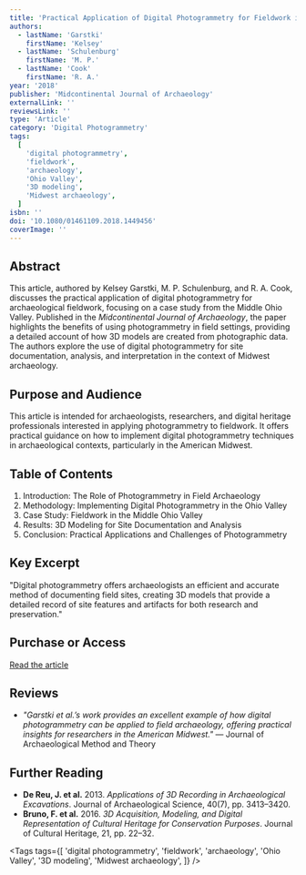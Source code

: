 ```yaml
---
title: 'Practical Application of Digital Photogrammetry for Fieldwork in the American Midwest: An Example from the Middle Ohio Valley'
authors:
  - lastName: 'Garstki'
    firstName: 'Kelsey'
  - lastName: 'Schulenburg'
    firstName: 'M. P.'
  - lastName: 'Cook'
    firstName: 'R. A.'
year: '2018'
publisher: 'Midcontinental Journal of Archaeology'
externalLink: ''
reviewsLink: ''
type: 'Article'
category: 'Digital Photogrammetry'
tags:
  [
    'digital photogrammetry',
    'fieldwork',
    'archaeology',
    'Ohio Valley',
    '3D modeling',
    'Midwest archaeology',
  ]
isbn: ''
doi: '10.1080/01461109.2018.1449456'
coverImage: ''
---
```


## Abstract

This article, authored by Kelsey Garstki, M. P. Schulenburg, and R. A. Cook, discusses the practical application of digital photogrammetry for archaeological fieldwork, focusing on a case study from the Middle Ohio Valley. Published in the _Midcontinental Journal of Archaeology_, the paper highlights the benefits of using photogrammetry in field settings, providing a detailed account of how 3D models are created from photographic data. The authors explore the use of digital photogrammetry for site documentation, analysis, and interpretation in the context of Midwest archaeology.

## Purpose and Audience

This article is intended for archaeologists, researchers, and digital heritage professionals interested in applying photogrammetry to fieldwork. It offers practical guidance on how to implement digital photogrammetry techniques in archaeological contexts, particularly in the American Midwest.

## Table of Contents

1. Introduction: The Role of Photogrammetry in Field Archaeology
2. Methodology: Implementing Digital Photogrammetry in the Ohio Valley
3. Case Study: Fieldwork in the Middle Ohio Valley
4. Results: 3D Modeling for Site Documentation and Analysis
5. Conclusion: Practical Applications and Challenges of Photogrammetry

## Key Excerpt

"Digital photogrammetry offers archaeologists an efficient and accurate method of documenting field sites, creating 3D models that provide a detailed record of site features and artifacts for both research and preservation."

## Purchase or Access

[Read the article](https://www.tandfonline.com/doi/full/10.1080/01461109.2018.1449456)

## Reviews

- _"Garstki et al.’s work provides an excellent example of how digital photogrammetry can be applied to field archaeology, offering practical insights for researchers in the American Midwest."_ — Journal of Archaeological Method and Theory

## Further Reading

- **De Reu, J. et al.** 2013. _Applications of 3D Recording in Archaeological Excavations_. Journal of Archaeological Science, 40(7), pp. 3413–3420.
- **Bruno, F. et al.** 2016. _3D Acquisition, Modeling, and Digital Representation of Cultural Heritage for Conservation Purposes_. Journal of Cultural Heritage, 21, pp. 22–32.

<Tags
  tags={[
    'digital photogrammetry',
    'fieldwork',
    'archaeology',
    'Ohio Valley',
    '3D modeling',
    'Midwest archaeology',
  ]}
/>
